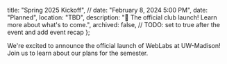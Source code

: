   title: "Spring 2025 Kickoff",
  // date: "February 8, 2024 5:00 PM",
  date: "Planned",
  location: "TBD",
  description: "🚀 The official club launch! Learn more about what's to come.",
  archived: false, // TODO: set to true after the event and add event recap
};

We're excited to announce the official launch of WebLabs at UW-Madison!
Join us to learn about our plans for the semester.